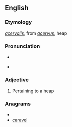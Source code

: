 ==English==

===Etymology===
{{etyl|la}} ''[[acervalis]]'', from ''[[acervus]]'', heap

===Pronunciation===
* {{a|UK}} {{IPA|/əˈsəː.vəl/}}
* {{a|US}} {{IPA|/əˈsɚ.vəl/}}

===Adjective===
{{infl|en|adjective}}

# {{obsolete}} Pertaining to a heap

===Anagrams===
* {{alphagram|aacelrv}}
* [[caravel#English|caravel]]